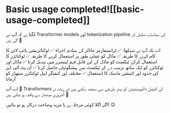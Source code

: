 # Basic usage completed![[basic-usage-completed]]

<CourseFloatingBanner
    chapter={2}
    classNames="absolute z-10 right-0 top-0"
/>

لگتا ہے کہ آپ نے Transformer models اور tokenization pipeline کی بنیادیات مکمل کر لی ہیں! 🎉

اب تک آپ نے سیکھا:
✅ ٹرانسفارمر ماڈلز کے بنیادی اجزاء
✅ ٹوکنائزیشن پائپ لائن کا کام کرنے کا طریقہ
✅ ماڈل کو عملی طور پر استعمال کرنے کا طریقہ
✅ ٹوکنائزر کا استعمال کرکے ٹیکسٹ کو ماڈل کے لیے قابلِ فہم ٹینسرز میں تبدیل کرنا
✅ ماڈل اور ٹوکنائزر کو ایک ساتھ ترتیب دے کر ٹیکسٹ سے پیشگوئیاں حاصل کرنا
✅ ان پٹ آئی ڈیز کی حدود اور اٹینشن ماسک کا استعمال
✅ مختلف اور کنفیگر ایبل ٹوکنائزر میتھڈز کو آزمانا

اب آپ 🤗 Transformers کی آفیشل ڈاکیومنٹیشن کو بہتر طریقے سے سمجھ سکتے ہیں اور زیادہ تر ضروری میتھڈز سے واقف ہو چکے ہیں! 🚀

اگر اگلا کوئی مرحلہ ہے یا مزید وضاحت درکار ہو تو بتائیں! 😊
